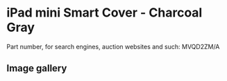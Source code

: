 
# iPad mini Smart Cover - Charcoal Gray

Part number, for search engines, auction websites and such: MVQD2ZM/A

## Image gallery

<div style={{ width: "768px" }}>
  <GalleryComponent
    images={[
      {
        original: "/everysource/MVQD2.png",
        thumbnail: "/everypreview/MVQD2.png",
      },
      {
        original: "/everysource/MVQD2_AV1_GOLD.png",
        thumbnail: "/everypreview/MVQD2_AV1_GOLD.png",
      },
      {
        original: "/everysource/MVQD2_AV1_SILVER.png",
        thumbnail: "/everypreview/MVQD2_AV1_SILVER.png",
      },
      {
        original: "/everysource/MVQD2_AV1_SPACE_GRAY.png",
        thumbnail: "/everypreview/MVQD2_AV1_SPACE_GRAY.png",
      },
      {
        original: "/everysource/MVQD2_AV2.png",
        thumbnail: "/everypreview/MVQD2_AV2.png",
      },
      {
        original: "/everysource/MVQD2_AV3.png",
        thumbnail: "/everypreview/MVQD2_AV3.png",
      }
    ]}
  />
</div>